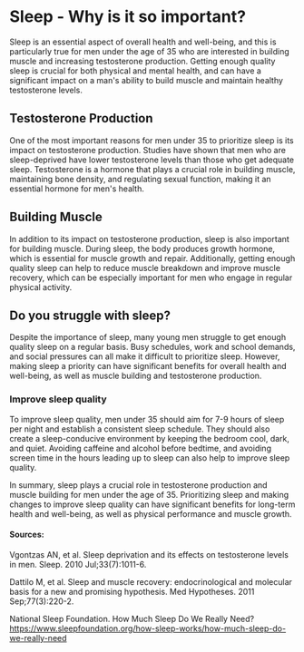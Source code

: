 
<Head>
    <title>Testosterone - Get better sleep | Guy Guide</title>
    <meta
        name="description"
        content="Testosterone's affect on sleep and how to make it better"
    />
    <meta
        property="og:description"
        content="Guy Guide | Testosterone - Get better sleep"
    />
</Head>

# Sleep - Why is it so important?

Sleep is an essential aspect of overall health and well-being, and this is particularly true for men under the age of 35 who are interested in building muscle and increasing testosterone production. Getting enough quality sleep is crucial for both physical and mental health, and can have a significant impact on a man's ability to build muscle and maintain healthy testosterone levels.

## Testosterone Production
One of the most important reasons for men under 35 to prioritize sleep is its impact on testosterone production. Studies have shown that men who are sleep-deprived have lower testosterone levels than those who get adequate sleep. Testosterone is a hormone that plays a crucial role in building muscle, maintaining bone density, and regulating sexual function, making it an essential hormone for men's health.

## Building Muscle
In addition to its impact on testosterone production, sleep is also important for building muscle. During sleep, the body produces growth hormone, which is essential for muscle growth and repair. Additionally, getting enough quality sleep can help to reduce muscle breakdown and improve muscle recovery, which can be especially important for men who engage in regular physical activity.

## Do you struggle with sleep?
Despite the importance of sleep, many young men struggle to get enough quality sleep on a regular basis. Busy schedules, work and school demands, and social pressures can all make it difficult to prioritize sleep. However, making sleep a priority can have significant benefits for overall health and well-being, as well as muscle building and testosterone production.

### Improve sleep quality
To improve sleep quality, men under 35 should aim for 7-9 hours of sleep per night and establish a consistent sleep schedule. They should also create a sleep-conducive environment by keeping the bedroom cool, dark, and quiet. Avoiding caffeine and alcohol before bedtime, and avoiding screen time in the hours leading up to sleep can also help to improve sleep quality.

In summary, sleep plays a crucial role in testosterone production and muscle building for men under the age of 35. Prioritizing sleep and making changes to improve sleep quality can have significant benefits for long-term health and well-being, as well as physical performance and muscle growth.

#### Sources:

Vgontzas AN, et al. Sleep deprivation and its effects on testosterone levels in men. Sleep. 2010 Jul;33(7):1011-6.

Dattilo M, et al. Sleep and muscle recovery: endocrinological and molecular basis for a new and promising hypothesis. Med Hypotheses. 2011 Sep;77(3):220-2.

National Sleep Foundation. How Much Sleep Do We Really Need? https://www.sleepfoundation.org/how-sleep-works/how-much-sleep-do-we-really-need